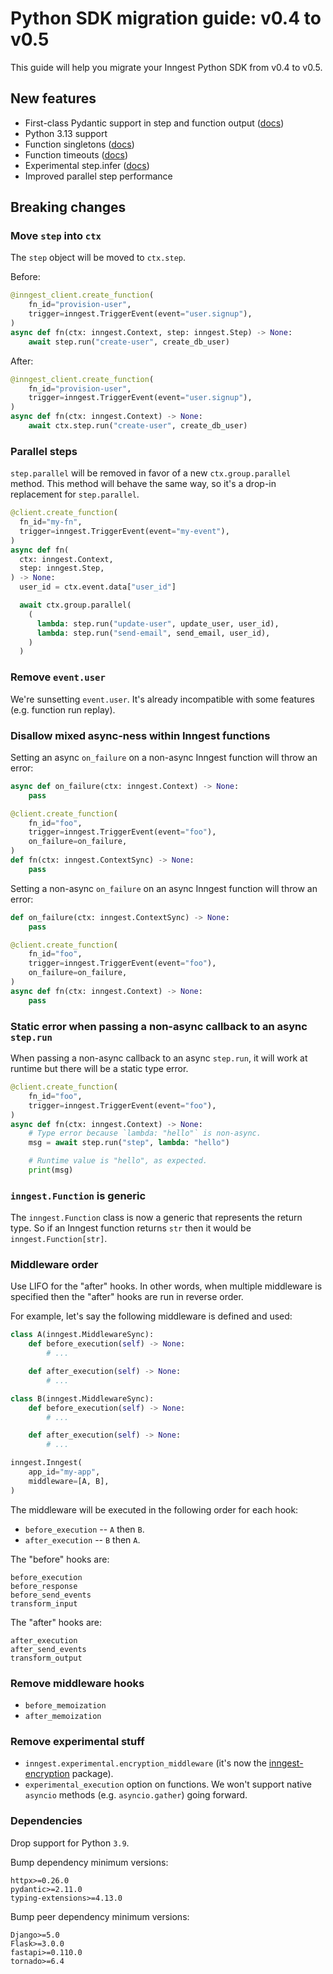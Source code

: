 # Python SDK migration guide: v0.4 to v0.5

This guide will help you migrate your Inngest Python SDK from v0.4 to v0.5.

## New features

- First-class Pydantic support in step and function output ([docs](/docs/reference/python/guides/pydantic))
- Python 3.13 support
- Function singletons ([docs](/docs/guides/singleton))
- Function timeouts ([docs](/docs/features/inngest-functions/cancellation/cancel-on-timeouts))
- Experimental step.infer ([docs](/docs/features/inngest-functions/steps-workflows/step-ai-orchestration))
- Improved parallel step performance

## Breaking changes

### Move `step` into `ctx`
The `step` object will be moved to `ctx.step`.

Before:
```py
@inngest_client.create_function(
    fn_id="provision-user",
    trigger=inngest.TriggerEvent(event="user.signup"),
)
async def fn(ctx: inngest.Context, step: inngest.Step) -> None:
    await step.run("create-user", create_db_user)
```

After:
```py
@inngest_client.create_function(
    fn_id="provision-user",
    trigger=inngest.TriggerEvent(event="user.signup"),
)
async def fn(ctx: inngest.Context) -> None:
    await ctx.step.run("create-user", create_db_user)
```

### Parallel steps
`step.parallel` will be removed in favor of a new `ctx.group.parallel` method. This method will behave the same way, so it's a drop-in replacement for `step.parallel`.

```py
@client.create_function(
  fn_id="my-fn",
  trigger=inngest.TriggerEvent(event="my-event"),
)
async def fn(
  ctx: inngest.Context,
  step: inngest.Step,
) -> None:
  user_id = ctx.event.data["user_id"]

  await ctx.group.parallel(
    (
      lambda: step.run("update-user", update_user, user_id),
      lambda: step.run("send-email", send_email, user_id),
    )
  )
```

### Remove `event.user`
We're sunsetting `event.user`. It's already incompatible with some features (e.g. function run replay).

### Disallow mixed async-ness within Inngest functions
Setting an async `on_failure` on a non-async Inngest function will throw an error:

```py
async def on_failure(ctx: inngest.Context) -> None:
    pass

@client.create_function(
    fn_id="foo",
    trigger=inngest.TriggerEvent(event="foo"),
    on_failure=on_failure,
)
def fn(ctx: inngest.ContextSync) -> None:
    pass
```

Setting a non-async `on_failure` on an async Inngest function will throw an error:
```py
def on_failure(ctx: inngest.ContextSync) -> None:
    pass

@client.create_function(
    fn_id="foo",
    trigger=inngest.TriggerEvent(event="foo"),
    on_failure=on_failure,
)
async def fn(ctx: inngest.Context) -> None:
    pass
```

### Static error when passing a non-async callback to an async `step.run`
When passing a non-async callback to an async `step.run`, it will work at runtime but there will be a static type error.

```py
@client.create_function(
    fn_id="foo",
    trigger=inngest.TriggerEvent(event="foo"),
)
async def fn(ctx: inngest.Context) -> None:
    # Type error because `lambda: "hello"` is non-async.
    msg = await step.run("step", lambda: "hello")

    # Runtime value is "hello", as expected.
    print(msg)
```

### `inngest.Function` is generic

The `inngest.Function` class is now a generic that represents the return type. So if an Inngest function returns `str` then it would be `inngest.Function[str]`.

### Middleware order
Use LIFO for the "after" hooks. In other words, when multiple middleware is specified then the "after" hooks are run in reverse order.

For example, let's say the following middleware is defined and used:
```py
class A(inngest.MiddlewareSync):
    def before_execution(self) -> None:
        # ...

    def after_execution(self) -> None:
        # ...

class B(inngest.MiddlewareSync):
    def before_execution(self) -> None:
        # ...

    def after_execution(self) -> None:
        # ...

inngest.Inngest(
    app_id="my-app",
    middleware=[A, B],
)
```

The middleware will be executed in the following order for each hook:
- `before_execution` -- `A` then `B`.
- `after_execution` -- `B` then `A`.

The "before" hooks are:
```
before_execution
before_response
before_send_events
transform_input
```

The "after" hooks are:
```
after_execution
after_send_events
transform_output
```

### Remove middleware hooks
- `before_memoization`
- `after_memoization`

### Remove experimental stuff
- `inngest.experimental.encryption_middleware` (it's now the [inngest-encryption](https://pypi.org/project/inngest-encryption/) package).
- `experimental_execution` option on functions. We won't support native `asyncio` methods (e.g. `asyncio.gather`) going forward.

### Dependencies
Drop support for Python `3.9`.

Bump dependency minimum versions:
```
httpx>=0.26.0
pydantic>=2.11.0
typing-extensions>=4.13.0
```

Bump peer dependency minimum versions:
```
Django>=5.0
Flask>=3.0.0
fastapi>=0.110.0
tornado>=6.4
```
